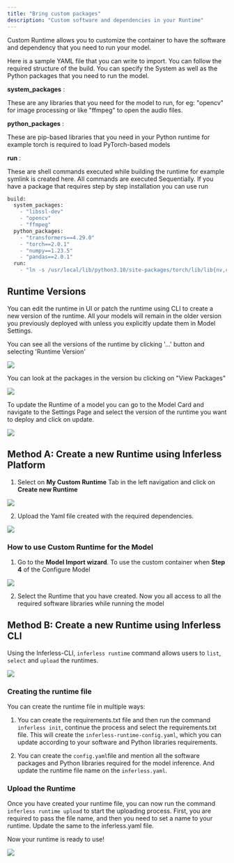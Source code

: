 ```yaml
---
title: "Bring custom packages"
description: "Custom software and dependencies in your Runtime"
---
```


Custom Runtime allows you to customize the container to have the software and dependency that you need to run your model. 

Here is a sample YAML file that you can write to import. You can follow the required structure of the build. You can specify the System as well as the Python packages that you need to run the model. 

**system\_packages** : 

These are any libraries that you need for the model to run, for eg: "opencv" for image processing or like "ffmpeg" to open the audio files. 

**python\_packages** :

These are pip-based libraries that you need in your Python runtime for example torch is required to load PyTorch-based models 

**run** :

These are shell commands executed while building the runtime for example symlink is created here. All commands are executed Sequentially. If you have a package that requires step by step installation you can use run 

```python
build:
  system_packages:
    - "libssl-dev"
    - "opencv"
    - "ffmpeg"
  python_packages:
    - "transformers==4.29.0"
    - "torch==2.0.1"
    - "numpy==1.23.5"
    - "pandas==2.0.1"
  run:
    - "ln -s /usr/local/lib/python3.10/site-packages/torch/lib/lib{nv,cu}* /usr/lib"
```

## Runtime Versions 


You can edit the runtime in UI or patch the runtime using CLI to create a new version of the runtime. All your models will remain in the older version you previously deployed with unless you explicitly update them in Model Settings. 

You can see all the versions of the runtime by clicking '...' button and selecting 'Runtime Version'

![](/images/bring-custom6.png)

You can look at the packages in the version bu clicking on "View Packages"

![](/images/bring-custom7.png)

To update the Runtime of a model you can go to the Model Card and navigate to the Settings Page and select the version of the runtime you want to deploy and click on update. 

![](/images/bring-custom8.png)


## Method A: Create a new Runtime using Inferless Platform 

1.  Select on **My Custom Runtime** Tab in the left navigation and click on **Create new Runtime**

![](/images/bring-custom1.png)

2.  Upload the Yaml file created with the required dependencies.

![](/images/bring-custom2.png)



### How to use Custom Runtime for the Model 

1.  Go to the **Model Import wizard**. To use the custom container when **Step 4** of the Configure Model

![](/images/bring-custom3.png)

2.  Select the Runtime that you have created. Now you all access to all the required software libraries while running the model

## Method B: Create a new Runtime using Inferless CLI

Using the Inferless-CLI, `inferless runtime` command allows users to `list`, `select` and `upload` the runtimes. 

![](/images/bring-custom5.png)

### Creating the runtime file

You can create the runtime file in multiple ways:

1.  You can create the requirements.txt file and then run the command `inferless init`, continue the process and select the requirements.txt file. This will create the `inferless-runtime-config.yaml`, which you can update according to your software and Python libraries requirements.

2.  You can create the `config.yaml`file and mention all the software packages and Python libraries required for the model inference. And update the runtime file name on the `inferless.yaml`.

### Upload the Runtime

Once you have created your runtime file, you can now run the command `inferless runtime upload` to start the uploading process. First, you are required to pass the file name, and then you need to set a name to your runtime. Update the same to the inferless.yaml file.

Now your runtime is ready to use!

![](/images/bring-custom4.png)



